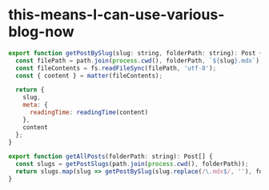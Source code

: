 # this-means-I-can-use-various-blog-now

```js
export function getPostBySlug(slug: string, folderPath: string): Post {
  const filePath = path.join(process.cwd(), folderPath, `${slug}.mdx`);
  const fileContents = fs.readFileSync(filePath, 'utf-8');
  const { content } = matter(fileContents);

  return {
    slug,
    meta: {
      readingTime: readingTime(content)
    },
    content
  };
}

export function getAllPosts(folderPath: string): Post[] {
  const slugs = getPostSlugs(path.join(process.cwd(), folderPath));
  return slugs.map(slug => getPostBySlug(slug.replace(/\.mdx$/, ''), folderPath));
}

```
